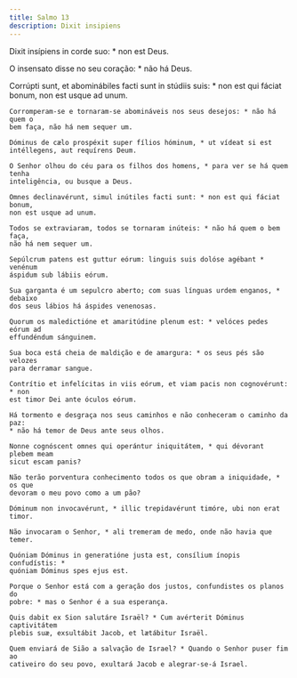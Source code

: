 ```yaml
---
title: Salmo 13
description: Dixit insipiens
---
```


<div class="side-by-side not-content">

Dixit insípiens in corde suo: \* non est Deus.</span>

O insensato disse no seu coração: \* não há Deus.

  <span>
    Corrúpti sunt, et abominábiles facti sunt in stúdiis suis: * non est qui
    fáciat bonum, non est usque ad unum.
 
    Corromperam-se e tornaram-se abomináveis nos seus desejos: * não há quem o
    bem faça, não há nem sequer um.
 
    Dóminus de cælo prospéxit super fílios hóminum, * ut vídeat si est
    intéllegens, aut requírens Deum.
 
    O Senhor olhou do céu para os filhos dos homens, * para ver se há quem tenha
    inteligência, ou busque a Deus.
 
    Omnes declinavérunt, simul inútiles facti sunt: * non est qui fáciat bonum,
    non est usque ad unum.
 
    Todos se extraviaram, todos se tornaram inúteis: * não há quem o bem faça,
    não há nem sequer um.
 
    Sepúlcrum patens est guttur eórum: linguis suis dolóse agébant * venénum
    áspidum sub lábiis eórum.
 
    Sua garganta é um sepulcro aberto; com suas línguas urdem enganos, * debaixo
    dos seus lábios há áspides venenosas.
 
    Quorum os maledictióne et amaritúdine plenum est: * velóces pedes eórum ad
    effundéndum sánguinem.
 
    Sua boca está cheia de maldição e de amargura: * os seus pés são velozes
    para derramar sangue.
 
    Contrítio et infelícitas in viis eórum, et viam pacis non cognovérunt: * non
    est timor Dei ante óculos eórum.
 
    Há tormento e desgraça nos seus caminhos e não conheceram o caminho da paz:
    * não há temor de Deus ante seus olhos.
 
    Nonne cognóscent omnes qui operántur iniquitátem, * qui dévorant plebem meam
    sicut escam panis?
 
    Não terão porventura conhecimento todos os que obram a iniquidade, * os que
    devoram o meu povo como a um pão?
 
    Dóminum non invocavérunt, * illic trepidavérunt timóre, ubi non erat timor.
 
    Não invocaram o Senhor, * ali tremeram de medo, onde não havia que temer.
 
    Quóniam Dóminus in generatióne justa est, consílium ínopis confudístis: *
    quóniam Dóminus spes ejus est.
 
    Porque o Senhor está com a geração dos justos, confundistes os planos do
    pobre: * mas o Senhor é a sua esperança.
 
    Quis dabit ex Sion salutáre Israël? * Cum avérterit Dóminus captivitátem
    plebis suæ, exsultábit Jacob, et lætábitur Israël.
 
    Quem enviará de Sião a salvação de Israel? * Quando o Senhor puser fim ao
    cativeiro do seu povo, exultará Jacob e alegrar-se-á Israel.

</div>

